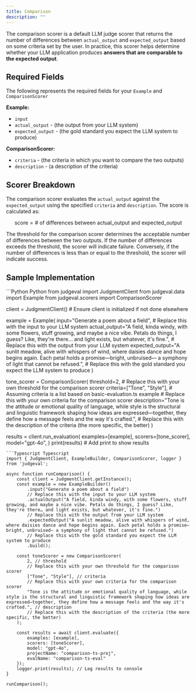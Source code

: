 ```yaml
---
title: Comparison
description: ""
---
```


The comparison scorer is a default LLM judge scorer that returns the number of differences between `actual_output` and `expected_output` based on some criteria set by the user.
In practice, this scorer helps determine whether your LLM application produces **answers that are comparable to the expected output**.

## Required Fields

The following represents the required fields for your `Example` and `ComparisonScorer`

**Example:**
- `input`
- `actual_output` - (the output from your LLM system)
- `expected_output` - (the gold standard you expect the LLM system to produce)

**ComparisonScorer:**
- `criteria` - (the criteria in which you want to compare the two outputs)
- `description` - (a description of the criteria)

## Scorer Breakdown

The comparison scorer evaluates the `actual_output` against the `expected_output` using the specified `criteria` and `description`. The score is calculated as:

$$
\text{score} = \# \text{ of differences between } \text{actual\_output} \text{ and } \text{expected\_output}
$$

The threshold for the comparison scorer determines the acceptable number of differences between the two outputs. If the number of differences exceeds the threshold, the scorer will indicate failure. Conversely, if the number of differences is less than or equal to the threshold, the scorer will indicate success.

## Sample Implementation

<CodeGroup>
```Python Python
from judgeval import JudgmentClient
from judgeval.data import Example
from judgeval.scorers import ComparisonScorer

client = JudgmentClient() # Ensure client is initialized if not done elsewhere

example = Example(
    input="Generate a poem about a field",
    # Replace this with the input to your LLM system
    actual_output="A field, kinda windy, with some flowers, stuff growing, and maybe a nice vibe. Petals do things, I guess? Like, they're there… and light exists, but whatever, it's fine.",
    # Replace this with the output from your LLM system
    expected_output="A sunlit meadow, alive with whispers of wind, where daisies dance and hope begins again. Each petal holds a promise—bright, unbruised— a symphony of light that cannot be refused.",
    # Replace this with the gold standard you expect the LLM system to produce
)

tone_scorer = ComparisonScorer(
    threshold=2,
    # Replace this with your own threshold for the comparison scorer
    criteria=["Tone", "Style"], # Assuming criteria is a list based on basic-evaluation.ts example
    # Replace this with your own criteria for the comparison scorer
    description="Tone is the attitude or emotional quality of language, while style is the structural and linguistic framework shaping how ideas are expressed—together, they define how a message feels and the way it's crafted.",
    # Replace this with the description of the criteria (the more specific, the better)
)

results = client.run_evaluation(
    examples=[example],
    scorers=[tone_scorer],
    model="gpt-4o",
)
print(results) # Add print to show results
```
```Typescript Typescript
import { JudgmentClient, ExampleBuilder, ComparisonScorer, logger } from 'judgeval';

async function runComparison() {
    const client = JudgmentClient.getInstance();
    const example = new ExampleBuilder()
        .input("Generate a poem about a field")
        // Replace this with the input to your LLM system
        .actualOutput("A field, kinda windy, with some flowers, stuff growing, and maybe a nice vibe. Petals do things, I guess? Like, they're there… and light exists, but whatever, it's fine.")
        // Replace this with the output from your LLM system
        .expectedOutput("A sunlit meadow, alive with whispers of wind, where daisies dance and hope begins again. Each petal holds a promise—bright, unbruised— a symphony of light that cannot be refused.")
        // Replace this with the gold standard you expect the LLM system to produce
        .build();

    const toneScorer = new ComparisonScorer(
        2, // threshold
        // Replace this with your own threshold for the comparison scorer
        ["Tone", "Style"], // criteria
        // Replace this with your own criteria for the comparison scorer
        "Tone is the attitude or emotional quality of language, while style is the structural and linguistic framework shaping how ideas are expressed—together, they define how a message feels and the way it's crafted.", // description
        // Replace this with the description of the criteria (the more specific, the better)
    );

    const results = await client.evaluate({
        examples: [example],
        scorers: [toneScorer],
        model: "gpt-4o",
        projectName: "comparison-ts-proj",
        evalName: "comparison-ts-eval"
    });
    logger.print(results); // Log results to console
}

runComparison();
```
</CodeGroup>